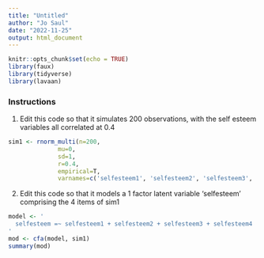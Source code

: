 ```yaml
---
title: "Untitled"
author: "Jo Saul"
date: "2022-11-25"
output: html_document
---
```


```r
knitr::opts_chunk$set(echo = TRUE)
library(faux)
library(tidyverse)
library(lavaan)
```

### Instructions

1. Edit this code so that it simulates 200 observations, with the self esteem variables all correlated at 0.4
```r
sim1 <- rnorm_multi(n=200,
              mu=0,
              sd=1,
              r=0.4,
              empirical=T,
              varnames=c('selfesteem1', 'selfesteem2', 'selfesteem3', 'selfesteem4'))
```

2. Edit this code so that it models a 1 factor latent variable 'selfesteem' comprising the 4 items of sim1
```r
model <- ' 
  selfesteem =~ selfesteem1 + selfesteem2 + selfesteem3 + selfesteem4
'
mod <- cfa(model, sim1)
summary(mod)

```


